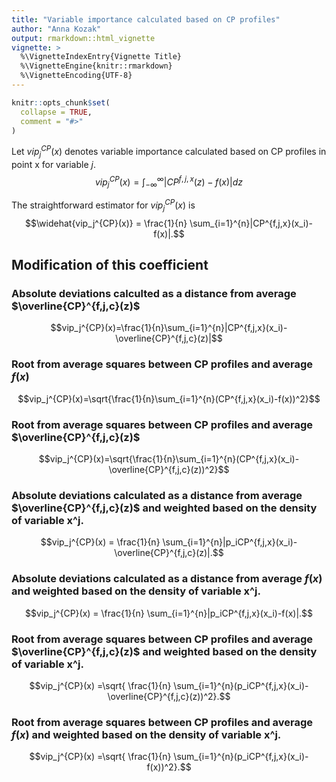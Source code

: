 ---
title: "Variable importance calculated based on CP profiles"
author: "Anna Kozak"
output: rmarkdown::html_vignette
vignette: >
  %\VignetteIndexEntry{Vignette Title}
  %\VignetteEngine{knitr::rmarkdown}
  %\VignetteEncoding{UTF-8}
---

```{r setup, include = FALSE}
knitr::opts_chunk$set(
  collapse = TRUE,
  comment = "#>"
)
```

Let $vip_j^{CP}(x)$ denotes variable importance calculated based on CP profiles in point x for variable $j$.
$$vip_{j}^{CP}(x)=\int_{-\infty}^{\infty}|CP^{f,j,x}(z)-f(x)|dz$$

The straightforward estimator for $vip_j^{CP}(x)$ is
$$\widehat{vip_j^{CP}(x)} = \frac{1}{n} \sum_{i=1}^{n}|CP^{f,j,x}(x_i)-f(x)|.$$



## Modification of this coefficient

### Absolute deviations calculted as a distance from average $\overline{CP}^{f,j,c}(z)$

$$vip_j^{CP}(x)=\frac{1}{n}\sum_{i=1}^{n}|CP^{f,j,x}(x_i)-\overline{CP}^{f,j,c}(z)|$$

### Root from average squares between CP profiles and average $f(x)$
$$vip_j^{CP}(x)=\sqrt{\frac{1}{n}\sum_{i=1}^{n}(CP^{f,j,x}(x_i)-f(x))^2}$$


### Root from average squares  between CP profiles and average $\overline{CP}^{f,j,c}(z)$
$$vip_j^{CP}(x)=\sqrt{\frac{1}{n}\sum_{i=1}^{n}(CP^{f,j,x}(x_i)-\overline{CP}^{f,j,c}(z))^2}$$

### Absolute deviations calculated as a distance from average $\overline{CP}^{f,j,c}(z)$ and weighted based on the density of variable x^j.

$$vip_j^{CP}(x) = \frac{1}{n} \sum_{i=1}^{n}|p_iCP^{f,j,x}(x_i)-\overline{CP}^{f,j,c}(z)|.$$

### Absolute deviations calculated as a distance from average $f(x)$ and weighted based on the density of variable x^j.

$$vip_j^{CP}(x) = \frac{1}{n} \sum_{i=1}^{n}|p_iCP^{f,j,x}(x_i)-f(x)|.$$


### Root from average squares  between CP profiles and average $\overline{CP}^{f,j,c}(z)$ and weighted based on the density of variable x^j.

$$vip_j^{CP}(x) =\sqrt{ \frac{1}{n} \sum_{i=1}^{n}(p_iCP^{f,j,x}(x_i)-\overline{CP}^{f,j,c}(z))^2}.$$



###  Root from average squares  between CP profiles and average $f(x)$ and weighted based on the density of variable x^j.

$$vip_j^{CP}(x) =\sqrt{ \frac{1}{n} \sum_{i=1}^{n}(p_iCP^{f,j,x}(x_i)-f(x))^2}.$$
